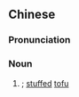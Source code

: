 {{also|酿豆腐}}
==Chinese==
{{zh-forms|s=酿豆腐|type=12}}
{{wikipedia|lang=zh}}

===Pronunciation===
{{zh-pron
|m=niàngdòufu
|c=joeng6 dau6 fu6
|h=gd=ngiong4 têu4 fu4
|cat=n
}}

===Noun===
{{zh-noun}}

# {{w|yong tau foo}}; [[stuffed]] [[tofu]] {{gloss|a dish in Hakka cuisine}}

{{zh-cat|Foods}}